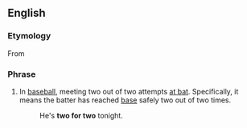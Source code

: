 ==English==

===Etymology===
From {{i|baseball}}

===Phrase===
{{infl|en||head=[[two]] [[for]] [[two]]}}

# {{idiom}} {{baseball}} In [[baseball]], meeting two out of two attempts [[at bat]]. Specifically, it means the batter has reached [[base]] safely two out of two times.
#: He's '''two for two''' tonight.